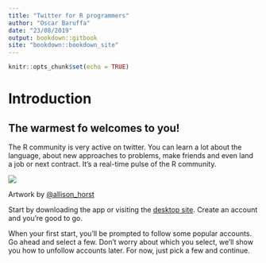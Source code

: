 ```yaml
---
title: "Twitter for R programmers"
author: "Oscar Baruffa"
date: "23/08/2019"
output: bookdown::gitbook
site: "bookdown::bookdown_site"
---
```


```r
knitr::opts_chunk$set(echo = TRUE)
```



# Introduction

## The warmest fo welcomes to you!
The R community is very active on twitter. 
You can learn a lot about the language, about new approaches to problems, make friends and even land a job or next contract. 
It's a real-time pulse of the R community. 

![](images/welcome_to_rstats_twitter.png)

Artwork by [@allison_horst](https://twitter.com/allison_horst) 

Start by downloading the app or visiting the [desktop site](https://twitter.com/). 
Create an account and you're good to go.

When your first start, you'll be prompted to follow some popular accounts. Go ahead and select a few. 
Don't worry about which you select, we'll show you how to unfollow accounts later. For now, just pick a few and continue.



